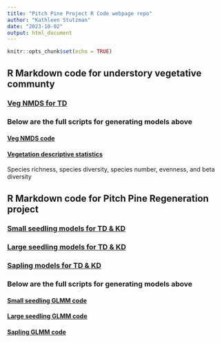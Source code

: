 ```yaml
---
title: "Pitch Pine Project R Code webpage repo"
author: "Kathleen Stutzman"
date: "2023-10-02"
output: html_document
---
```


```r
knitr::opts_chunk$set(echo = TRUE)
```

## R Markdown code for understory vegetative communty

### [Veg NMDS for TD](Markdown/vegNMDS_TDKD.html)


### Below are the full scripts for generating models above

#### [Veg NMDS code](veg_NMDS.html)

#### [Vegetation descriptive statistics](Markdown/Veg_DS_bySite.html) 
Species richness, species diversity, species number, evenness, and beta diversity


## R Markdown code for Pitch Pine Regeneration project

### [Small seedling models for TD & KD](Markdown/SS_Models_TDKD.html)

### [Large seedling models for TD & KD](Markdown/LS_Models_TDKD.html)

### [Sapling models for TD & KD](Markdown/SA_Models_TDKD.html)


### Below are the full scripts for generating models above

#### [Small seedling GLMM code](Markdown/SS_LR.html)

#### [Large seedling GLMM code](Markdown/LS_LR.html)

#### [Sapling GLMM code](Markdown/SA_LR.html)










